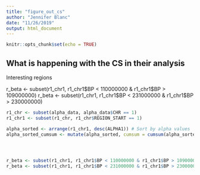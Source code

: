 ```yaml
---
title: "figure_out_cs"
author: "Jennifer Blanc"
date: "11/26/2019"
output: html_document
---
```


```r
knitr::opts_chunk$set(echo = TRUE)
```

## What is happening with the CS in their analysis 

Interesting regions 

r_beta <- subset(r1_chr1, r1_chr1$BP < 110000000 & r1_chr1$BP > 109000000)
r_beta <- subset(r1_chr1, r1_chr1$BP < 231000000 & r1_chr1$BP > 230000000)
```r
r1_chr <- subset(alpha_data, alpha_data$CHR == 1)
r1_chr1 <- subset(r1_chr, r1_chr$REGION_START == 1)

alpha_sorted <- arrange(r1_chr1, desc(ALPHA1)) # Sort by alpha values
alpha_sorted_cumsum <- mutate(alpha_sorted, cumsum = cumsum(alpha_sorted[["ALPHA1"]]))




r_beta <- subset(r1_chr1, r1_chr1$BP < 110000000 & r1_chr1$BP > 109000000)
r_beta <- subset(r1_chr1, r1_chr1$BP < 231000000 & r1_chr1$BP > 230000000)
```
